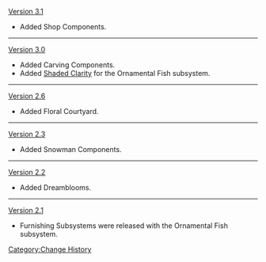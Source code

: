 [[Version 3.1]]
* Added Shop Components.
----
[[Version 3.0]]
* Added Carving Components.
* Added [[Shaded Clarity]] for the Ornamental Fish subsystem.
----
[[Version 2.6]]
* Added Floral Courtyard.
----
[[Version 2.3]]
* Added Snowman Components.
----
[[Version 2.2]]
* Added Dreamblooms.
----
[[Version 2.1]]
* Furnishing Subsystems were released with the Ornamental Fish subsystem.
<noinclude>[[Category:Change History]]</noinclude>